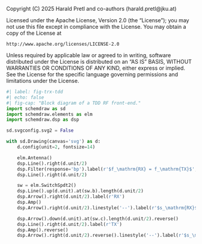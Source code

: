 ::: {.content-hidden}
Copyright (C) 2025 Harald Pretl and co-authors (harald.pretl@jku.at)

Licensed under the Apache License, Version 2.0 (the "License");
you may not use this file except in compliance with the License.
You may obtain a copy of the License at

    http://www.apache.org/licenses/LICENSE-2.0

Unless required by applicable law or agreed to in writing, software
distributed under the License is distributed on an "AS IS" BASIS,
WITHOUT WARRANTIES OR CONDITIONS OF ANY KIND, either express or implied.
See the License for the specific language governing permissions and
limitations under the License.
:::

```python
#| label: fig-trx-tdd
#| echo: false
#| fig-cap: "Block diagram of a TDD RF front-end." 
import schemdraw as sd
import schemdraw.elements as elm
import schemdraw.dsp as dsp

sd.svgconfig.svg2 = False

with sd.Drawing(canvas='svg') as d:
    d.config(unit=2, fontsize=14)

    elm.Antenna()
    dsp.Line().right(d.unit/2)
    dsp.Filter(response='bp').label(r'$f_\mathrm{RX} = f_\mathrm{TX}$', loc='top', ofst=0.15)
    dsp.Line().right(d.unit/2)

    sw = elm.SwitchSpdt2()
    dsp.Line().up(d.unit).at(sw.b).length(d.unit/2)
    dsp.Arrow().right(d.unit/2).label(r'RX')
    dsp.Amp()
    dsp.Arrow().right(d.unit/2).linestyle('--').label(r'$s_\mathrm{RX}$', 'right')

    dsp.Arrow().down(d.unit).at(sw.c).length(d.unit/2).reverse()
    dsp.Line().right(d.unit/2).label(r'TX')
    dsp.Amp().reverse()
    dsp.Arrow().right(d.unit/2).reverse().linestyle('--').label(r'$s_\mathrm{TX}$', 'right')

```
